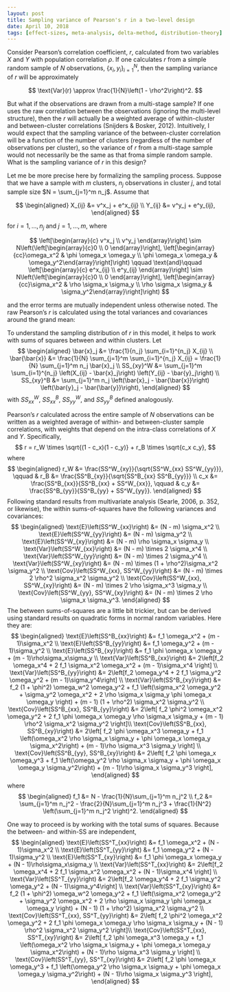 ```yaml
---
layout: post
title: Sampling variance of Pearson's r in a two-level design
date: April 10, 2018
tags: [effect-sizes, meta-analysis, delta-method, distribution-theory]
---
```


Consider Pearson's correlation coefficient, $r$, calculated from two variables $X$ and $Y$ with population correlation $\rho$. If one calculates $r$ from a simple random sample of $N$ observations, $\{x_i, y_i\}_{i=1}^N$, then the sampling variance of $r$ will be approximately

$$
\text{Var}(r) \approx \frac{1}{N}\left(1 - \rho^2\right)^2.
$$

But what if the observations are drawn from a multi-stage sample? If one uses the raw correlation between the observations (ignoring the multi-level structure), then the $r$ will actually be a weighted average of within-cluster and between-cluster correlations (Snijders & Bosker, 2012). Intuitively, I would expect that the sampling variance of the between-cluster correlation will be a function of the number of clusters (regardless of the number of observations per cluster), so the variance of $r$ from a multi-stage sample would not necessarily be the same as that froma  simple random sample. What is the sampling variance of $r$ in this design?

Let me be more precise here by formalizing the sampling process. Suppose that we have a sample with $m$ clusters, $n_j$ observations in cluster $j$, and total sample size $N = \sum_{j=1}^m n_j$. Assume that 

$$
\begin{aligned}
X_{ij} &= v^x_j + e^x_{ij} \\
Y_{ij} &= v^y_j + e^y_{ij},
\end{aligned}
$$

for $i=1,...,n_j$ and $j=1,...,m$, where

$$
\left[\begin{array}{c} v^x_j \\ v^y_j \end{array}\right] \sim N\left(\left[\begin{array}{c}0 \\ 0 \end{array}\right], \left[\begin{array}{cc}\omega_x^2 & \phi \omega_x \omega_y \\ \phi \omega_x \omega_y & \omega_y^2\end{array}\right]\right) \qquad \text{and}\qquad \left[\begin{array}{c} e^x_{ij} \\ e^y_{ij} \end{array}\right] \sim N\left(\left[\begin{array}{c}0 \\ 0 \end{array}\right], \left[\begin{array}{cc}\sigma_x^2 & \rho \sigma_x \sigma_y \\ \rho \sigma_x \sigma_y & \sigma_y^2\end{array}\right]\right)
$$

and the error terms are mutually independent unless otherwise noted. The raw Pearson's $r$ is calculated using the total variances and covariances around the grand mean:

$$
$$

To understand the sampling distribution of $r$ in this model, it helps to work with sums of squares between and within clusters. Let 
$$
\begin{aligned}
\bar{x}_j &= \frac{1}{n_j} \sum_{i=1}^{n_j} X_{ij} \\
\bar{\bar{x}} &= \frac{1}{N} \sum_{j=1}^m \sum_{i=1}^{n_j} X_{ij} = \frac{1}{N} \sum_{j=1}^m n_j \bar{x}_j \\
SS_{xy}^W &= \sum_{j=1}^m \sum_{i=1}^{n_j} \left(X_{ij} - \bar{x}_j\right) \left(Y_{ij} - \bar{y}_j\right) \\
SS_{xy}^B &= \sum_{j=1}^m n_j \left(\bar{x}_j - \bar{\bar{x}}\right) \left(\bar{y}_j - \bar{\bar{y}}\right),
\end{aligned}
$$
with $SS^W_{xx}$, $SS^B_{xx}$, $SS^W_{yy}$, and $SS^B_{yy}$ defined analogously.

Pearson's $r$ calculated across the entire sample of $N$ observations can be written as a weighted average of within- and between-cluster sample correlations, with weights that depend on the intra-class correlations of $X$ and $Y$. Specifically, 
$$
r = r_W \times \sqrt{(1 - c_x)(1 - c_y)} + r_B \times \sqrt{c_x c_y},
$$
where 
$$
\begin{aligned}
r_W &= \frac{SS^W_{xy}}{\sqrt{SS^W_{xx} SS^W_{yy}}}, \qquad & r_B &= \frac{SS^B_{xy}}{\sqrt{SS^B_{xx} SS^B_{yy}}} \\
c_x &= \frac{SS^B_{xx}}{SS^B_{xx} + SS^W_{xx}}, \qquad & c_y &= \frac{SS^B_{yy}}{SS^B_{yy} + SS^W_{yy}}.
\end{aligned}
$$
Following standard results from multivariate analysis (Searle, 2006, p. 352, or likewise), the within sums-of-squares have the following variances and covariances:
$$
\begin{aligned}
\text{E}\left(SS^W_{xx}\right) &= (N - m) \sigma_x^2 \\
\text{E}\left(SS^W_{yy}\right) &= (N - m) \sigma_y^2 \\
\text{E}\left(SS^W_{xy}\right) &= (N - m) \rho \sigma_x \sigma_y \\
\text{Var}\left(SS^W_{xx}\right) &= (N - m) \times 2 \sigma_x^4 \\ 
\text{Var}\left(SS^W_{yy}\right) &= (N - m) \times 2 \sigma_y^4 \\
\text{Var}\left(SS^W_{xy}\right) &= (N - m) \times (1 + \rho^2)\sigma_x^2 \sigma_y^2 \\
\text{Cov}\left(SS^W_{xx}, SS^W_{yy}\right) &= (N - m) \times 2 \rho^2 \sigma_x^2 \sigma_y^2 \\
\text{Cov}\left(SS^W_{xx}, SS^W_{xy}\right) &= (N - m) \times 2 \rho \sigma_x^3 \sigma_y \\
\text{Cov}\left(SS^W_{yy}, SS^W_{xy}\right) &= (N - m) \times 2 \rho \sigma_x \sigma_y^3.
\end{aligned}
$$
The between sums-of-squares are a little bit trickier, but can be derived using standard results on quadratic forms in normal random variables. Here they are: 
$$
\begin{aligned}
\text{E}\left(SS^B_{xx}\right) &= f_1 \omega_x^2 + (m - 1)\sigma_x^2 \\
\text{E}\left(SS^B_{yy}\right) &= f_1 \omega_y^2 + (m - 1)\sigma_y^2 \\
\text{E}\left(SS^B_{xy}\right) &= f_1 \phi \omega_x \omega_y + (m - 1)\rho\sigma_x\sigma_y \\
\text{Var}\left(SS^B_{xx}\right) &= 2\left[f_2 \omega_x^4 + 2 f_1 \sigma_x^2 \omega_x^2 + (m - 1)\sigma_x^4 \right] \\ 
\text{Var}\left(SS^B_{yy}\right) &= 2\left[f_2 \omega_y^4 + 2 f_1 \sigma_y^2 \omega_y^2 + (m - 1)\sigma_y^4\right] \\
\text{Var}\left(SS^B_{xy}\right) &=  f_2 (1 + \phi^2) \omega_w^2 \omega_y^2 + f_1 \left(\sigma_x^2 \omega_y^2 + \sigma_y^2 \omega_x^2 + 2 \rho \sigma_x \sigma_y \phi \omega_x \omega_y \right) + (m - 1) (1 + \rho^2) \sigma_x^2 \sigma_y^2 \\
\text{Cov}\left(SS^B_{xx}, SS^B_{yy}\right) &= 2\left[ f_2 \phi^2 \omega_x^2 \omega_y^2 + 2 f_1 \phi \omega_x \omega_y \rho \sigma_x \sigma_y + (m - 1) \rho^2 \sigma_x^2 \sigma_y^2 \right]\\
\text{Cov}\left(SS^B_{xx}, SS^B_{xy}\right) &= 2\left[ f_2 \phi \omega_x^3 \omega_y + f_1 \left(\omega_x^2 \rho \sigma_x \sigma_y + \phi \omega_x \omega_y \sigma_x^2\right) + (m - 1)\rho \sigma_x^3 \sigma_y \right] \\
\text{Cov}\left(SS^B_{yy}, SS^B_{xy}\right) &= 2\left[ f_2 \phi \omega_x \omega_y^3 + f_1 \left(\omega_y^2 \rho \sigma_x \sigma_y + \phi \omega_x \omega_y \sigma_y^2\right) + (m - 1)\rho \sigma_x \sigma_y^3 \right],
\end{aligned}
$$
where
$$
\begin{aligned}
f_1 &= N - \frac{1}{N}\sum_{j=1}^m n_j^2 \\
f_2 &= \sum_{j=1}^m n_j^2 - \frac{2}{N}\sum_{j=1}^m n_j^3 + \frac{1}{N^2} \left(\sum_{j=1}^m n_j^2 \right)^2.
\end{aligned}
$$

One way to proceed is by working with the total sums of squares. Because the between- and within-SS are independent, 
$$
\begin{aligned}
\text{E}\left(SS^T_{xx}\right) &= f_1 \omega_x^2 + (N - 1)\sigma_x^2 \\
\text{E}\left(SS^T_{yy}\right) &= f_1 \omega_y^2 + (N - 1)\sigma_y^2 \\
\text{E}\left(SS^T_{xy}\right) &= f_1 \phi \omega_x \omega_y + (N - 1)\rho\sigma_x\sigma_y \\
\text{Var}\left(SS^T_{xx}\right) &= 2\left[f_2 \omega_x^4 + 2 f_1 \sigma_x^2 \omega_x^2 + (N - 1)\sigma_x^4 \right] \\ 
\text{Var}\left(SS^T_{yy}\right) &= 2\left[f_2 \omega_y^4 + 2 f_1 \sigma_y^2 \omega_y^2 + (N - 1)\sigma_y^4\right] \\
\text{Var}\left(SS^T_{xy}\right) &=  f_2 (1 + \phi^2) \omega_w^2 \omega_y^2 + f_1 \left(\sigma_x^2 \omega_y^2 + \sigma_y^2 \omega_x^2 + 2 \rho \sigma_x \sigma_y \phi \omega_x \omega_y \right) + (N - 1) (1 + \rho^2) \sigma_x^2 \sigma_y^2 \\
\text{Cov}\left(SS^T_{xx}, SS^T_{yy}\right) &= 2\left[ f_2 \phi^2 \omega_x^2 \omega_y^2 + 2 f_1 \phi \omega_x \omega_y \rho \sigma_x \sigma_y + (N - 1) \rho^2 \sigma_x^2 \sigma_y^2 \right]\\
\text{Cov}\left(SS^T_{xx}, SS^T_{xy}\right) &= 2\left[ f_2 \phi \omega_x^3 \omega_y + f_1 \left(\omega_x^2 \rho \sigma_x \sigma_y + \phi \omega_x \omega_y \sigma_x^2\right) + (N - 1)\rho \sigma_x^3 \sigma_y \right] \\
\text{Cov}\left(SS^T_{yy}, SS^T_{xy}\right) &= 2\left[ f_2 \phi \omega_x \omega_y^3 + f_1 \left(\omega_y^2 \rho \sigma_x \sigma_y + \phi \omega_x \omega_y \sigma_y^2\right) + (N - 1)\rho \sigma_x \sigma_y^3 \right],
\end{aligned}
$$
